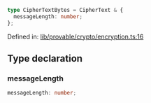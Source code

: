 ```ts
type CipherTextBytes = CipherText & {
  messageLength: number;
};
```

Defined in: [lib/provable/crypto/encryption.ts:16](https://github.com/o1-labs/o1js/blob/46b9772d07785397c4bd76a102bc9f6730d321bb/src/lib/provable/crypto/encryption.ts#L16)

## Type declaration

### messageLength

```ts
messageLength: number;
```
